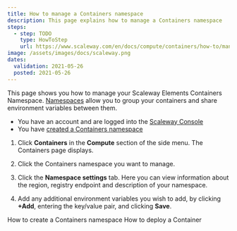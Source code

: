 ```yaml
---
title: How to manage a Containers namespace
description: This page explains how to manage a Containers namespace
steps:
  - step: TODO
    type: HowToStep
    url: https://www.scaleway.com/en/docs/compute/containers/how-to/manage-a-containers-namespace
image: /assets/images/docs/scaleway.png
dates:
  validation: 2021-05-26
  posted: 2021-05-26
---
```


This page shows you how to manage your Scaleway Elements Containers Namespace. [Namespaces](/network/dns-cloud/concepts/#dns-namespace) allow you to group your containers and share environment variables between them.

<Message type="requirement">

  - You have an account and are logged into the [Scaleway Console](https://console.scaleway.com)
  - You have [created a Containers namespace](/compute/containers/how-to/create-a-containers-namespace/)

</Message>

1. Click **Containers** in the **Compute** section of the side menu. The Containers page displays.

2. Click the Containers namespace you want to manage. 

3. Click the **Namespace settings** tab. Here you can view information about the region, registry endpoint and description of your namespace.

    <Lightbox src="scaleway-manage-cont-namespace.png" alt="" />

4. Add any additional environment variables you wish to add, by clicking **+Add**, entering the key/value pair, and clicking **Save**.

<Navigation title="See Also">
  <PreviousButton to="/compute/containers/how-to/create-a-containers-namespace/">How to create a Containers namespace</PreviousButton>
  <NextButton to="/compute/containers/how-to/deploy-a-container/">How to deploy a Container</NextButton>
</Navigation>
